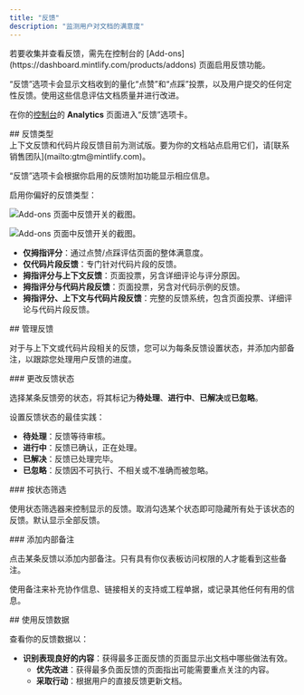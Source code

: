 ```yaml
---
title: "反馈"
description: "监测用户对文档的满意度"
---
```


<Info>
  若要收集并查看反馈，需先在控制台的 [Add-ons](https://dashboard.mintlify.com/products/addons) 页面启用反馈功能。
</Info>

“反馈”选项卡会显示文档收到的量化“点赞”和“点踩”投票，以及用户提交的任何定性反馈。使用这些信息评估文档质量并进行改进。

在你的[控制台](https://dashboard.mintlify.com/products/analytics)的 **Analytics** 页面进入“反馈”选项卡。

<div id="feedback-types">
  ## 反馈类型
</div>

<Note>
  上下文反馈和代码片段反馈目前为测试版。要为你的文档站点启用它们，请[联系销售团队](mailto:gtm@mintlify.com)。
</Note>

“反馈”选项卡会根据你启用的反馈附加功能显示相应信息。

启用你偏好的反馈类型：

<Frame>

<img
  className="block dark:hidden pointer-events-none"
  src="/images/analytics/feedback-addons-light.png"
  alt="Add-ons 页面中反馈开关的截图。"
/>

<img
  className="hidden dark:block pointer-events-none"
  src="/images/analytics/feedback-addons-dark.png"
  alt="Add-ons 页面中反馈开关的截图。"
/>

</Frame>

* **仅拇指评分**：通过点赞/点踩评估页面的整体满意度。
* **仅代码片段反馈**：专门针对代码片段的反馈。
* **拇指评分与上下文反馈**：页面投票，另含详细评论与评分原因。
* **拇指评分与代码片段反馈**：页面投票，另含对代码示例的反馈。
* **拇指评分、上下文与代码片段反馈**：完整的反馈系统，包含页面投票、详细评论与代码片段反馈。

<div id="managing-feedback">
  ## 管理反馈
</div>

对于与上下文或代码片段相关的反馈，您可以为每条反馈设置状态，并添加内部备注，以跟踪您处理用户反馈的进度。

<div id="changing-feedback-status">
  ### 更改反馈状态
</div>

选择某条反馈旁的状态，将其标记为**待处理**、**进行中**、**已解决**或**已忽略**。

设置反馈状态的最佳实践：

* **待处理**：反馈等待审核。
* **进行中**：反馈已确认，正在处理。
* **已解决**：反馈已处理完毕。
* **已忽略**：反馈因不可执行、不相关或不准确而被忽略。

<div id="filtering-by-status">
  ### 按状态筛选
</div>

使用状态筛选器来控制显示的反馈。取消勾选某个状态即可隐藏所有处于该状态的反馈。默认显示全部反馈。

<div id="adding-internal-notes">
  ### 添加内部备注
</div>

点击某条反馈以添加内部备注。只有具有你仪表板访问权限的人才能看到这些备注。

使用备注来补充协作信息、链接相关的支持或工程单据，或记录其他任何有用的信息。

<div id="using-feedback-data">
  ## 使用反馈数据
</div>

查看你的反馈数据以：

* **识别表现良好的内容**：获得最多正面反馈的页面显示出文档中哪些做法有效。
  * **优先改进**：获得最多负面反馈的页面指出可能需要重点关注的内容。
  * **采取行动**：根据用户的直接反馈更新文档。